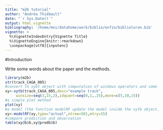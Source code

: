```yaml
---
title: "m2b tutorial"
author: "Andréa Thiébault"
date: "`r Sys.Date()`"
output: html_vignette
bibliography: '/home/moi/datahome/work/biblio/enfin/biblioloran.bib'
vignette: >
  %\VignetteIndexEntry{Vignette Title}
  %\VignetteEngine{knitr::rmarkdown}
  \usepackage[utf8]{inputenc}
---
```


#Introduction

Write some words about the paper and the methods.

```r
library(m2b)
str(track_CAGA_005)
#convert to xybt object with computation of windows operators and some quantiles
xy<-xytb(track_CAGA_005,desc="example track",
	 winsize=seq(3,15,2),idquant=seq(0,1,.25),move=c(5,10,15))
#a simple plot method
plot(xy)
#a model (the function modelRF update the model inside the xytb object)
xy<-modelRF(xy,type="actual",ntree=501,mtry=15)
#compare prediction and observation
table(xy@b$b,xy@predb$b)

```
